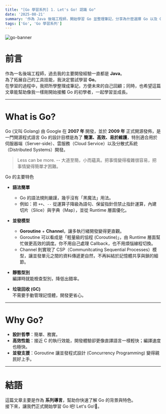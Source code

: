```yaml
---
title: "[Go 學習系列] 1. Let's Go! 認識 Go"
date: '2025-08-21'
summary: '作為 Java 後端工程師，開始學習 Go 並整理筆記，分享為什麼選擇 Go 以及 Go 是什麼。'
tags: ['Go', 'Go 學習系列']
---
```


![go-banner](/static/images/go/go-banner-1.webp)

# 前言

作為一名後端工程師，過去我的主要開發經驗一直都是 **Java**。  
為了拓展自己的工具技能，我決定嘗試學習 **Go**。  
在學習的過程中，我把所學整理成筆記，方便未來的自己回顧；同時，也希望這篇文章能幫助像我一樣剛開始接觸 Go 的初學者，一起學習並成長。

---

# What is Go?

Go (又叫 Golang) 由 Google 在 **2007 年** 開發，並於 **2009 年** 正式開源發佈，是一門開源程式語言
Go 的設計目標是為了 **簡潔、高效、易於維護**，特別適合用於伺服器端（Server-side）、雲服務（Cloud Service）以及分散式系統（Distributed Systems）開發。

> Less can be more. -- 大道至簡，小而蘊真。把事情變得複雜很容易，把事情變得簡單才困難。

Go 的主要特色

- **語法簡單**
  - Go 的語法規則嚴謹，幾乎沒有「黑魔法」用法。
  - 例如：把 `++`、`--` 從運算子降級為語句、保留指針但禁止指針運算，內建切片（Slice）與字典（Map），並從 Runtime 層面優化。

- **並發模型**
  - **Goroutine** + **Channel**，讓多執行緒開發變得更直觀。
  - Goroutine 可以看成是「輕量級的協程 (Coroutine)」，由 Runtime 層面幫忙做更高效的調度。你不用自己處理 Callback，也不用煩惱線程切換。
  - Channel 則實現了 CSP（Communitcating Sequential Processes）模型，讓並發單元之間的資料傳遞更自然，不再糾結於記憶體共享與鎖的細節。

- **靜態型別**  
  編譯時就能檢查型別，降低出錯率。

- **垃圾回收 (GC)**  
  不需要手動管理記憶體，開發更省心。

---

# Why Go?

- **設計哲學**：簡單、務實。
- **高效性能**：接近 C 的執行效能，開發體驗卻更像直譯語言一樣輕快；編譯速度也極快。
- **並發支援**：Goroutine 讓並發程式設計 (Concurrency Programming) 變得親民好上手。

---

# 結語

這篇文章主要是作為 **系列導言**，幫助你快速了解 Go 的背景與特色。  
接下來，讓我們正式開始學習 Go 吧! Let's Go!🚀。
